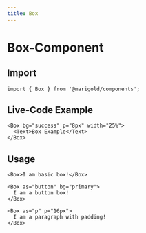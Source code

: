 ```yaml
---
title: Box
---
```


# Box-Component

## Import

```tsx code
import { Box } from '@marigold/components';
```

## Live-Code Example

```tsx live
<Box bg="success" p="8px" width="25%">
  <Text>Box Example</Text>
</Box>
```

## Usage

```tsx
<Box>I am basic box!</Box>
```

```tsx
<Box as="button" bg="primary">
  I am a button box!
</Box>
```

```tsx
<Box as="p" p="16px">
  I am a paragraph with padding!
</Box>
```
